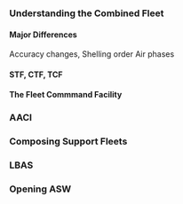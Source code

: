 ===Understanding the Combined Fleet===

====Major Differences====

Accuracy changes, Shelling order
Air phases

====STF, CTF, TCF====

====The Fleet Commmand Facility====

===AACI===

===Composing Support Fleets===

===LBAS===


===Opening ASW===